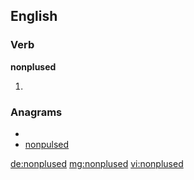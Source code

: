 ==English==

===Verb===
'''nonplused'''

# {{past of|[[nonplus]]}}

===Anagrams===
* {{alphagram|delnnopsu}}
* [[nonpulsed#English|nonpulsed]]

[[de:nonplused]]
[[mg:nonplused]]
[[vi:nonplused]]